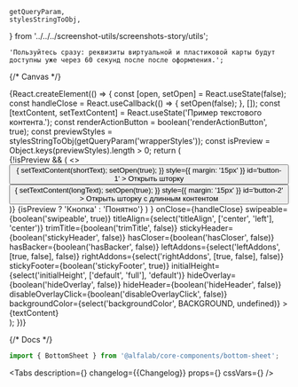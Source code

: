
    getQueryParam,
    stylesStringToObj,
} from '../../../screenshot-utils/screenshots-story/utils';

    'Пользуйтесь сразу: реквизиты виртуальной и пластиковой карты будут доступны уже через 60 секунд после после оформления.';


<Meta title='Components/BottomSheet' component={BottomSheet} id='BottomSheet' />


{/* Canvas */}

<Story name='BottomSheet'>
    {React.createElement(() => {
        const [open, setOpen] = React.useState(false);
        const handleClose = React.useCallback(() => {
            setOpen(false);
        }, []);
        const [textContent, setTextContent] = React.useState('Пример текстового контента.');
        const renderActionButton = boolean('renderActionButton', true);
        const previewStyles = stylesStringToObj(getQueryParam('wrapperStyles'));
        const isPreview = Object.keys(previewStyles).length > 0;
        return (
            <div style={{ ...previewStyles, maxWidth: 'none' }}>
                <style>
                    {`.preview{transform:${previewStyles.transform};top: ${previewStyles.top};max-width:${previewStyles.maxWidth}  `}
                </style>
                {!isPreview && (
                    <>
                        <Button
                            onClick={() => {
                                setTextContent(shortText);
                                setOpen(true);
                            }}
                            style={{ margin: '15px' }}
                            id='button-1'
                        >
                            Открыть шторку
                        </Button>
                        <Button
                            onClick={() => {
                                setTextContent(longText);
                                setOpen(true);
                            }}
                            style={{ margin: '15px' }}
                            id='button-2'
                        >
                            Открыть шторку с длинным контентом
                        </Button>
                    </>
                )}
                <BottomSheet
                    key={textContent}
                    open={open || boolean('open', false)}
                    title={text('title', 'Тайтл')}
                    modalClassName={isPreview ? 'preview' : undefined}
                    actionButton={
                        renderActionButton && (
                            <Button
                                view={isPreview ? 'primary' : 'secondary'}
                                block={true}
                                size='s'
                                onClick={handleClose}
                            >
                                {isPreview ? 'Кнопка' : 'Понятно'}
                            </Button>
                        )
                    }
                    onClose={handleClose}
                    swipeable={boolean('swipeable', true)}
                    titleAlign={select('titleAlign', ['center', 'left'], 'center')}
                    trimTitle={boolean('trimTitle', false)}
                    stickyHeader={boolean('stickyHeader', false)}
                    hasCloser={boolean('hasCloser', false)}
                    hasBacker={boolean('hasBacker', false)}
                    leftAddons={select('leftAddons', [true, false], false)}
                    rightAddons={select('rightAddons', [true, false], false)}
                    stickyFooter={boolean('stickyFooter', true)}
                    initialHeight={select('initialHeight', ['default', 'full'], 'default')}
                    hideOverlay={boolean('hideOverlay', false)}
                    hideHeader={boolean('hideHeader', false)}
                    disableOverlayClick={boolean('disableOverlayClick', false)}
                    backgroundColor={select('backgroundColor', BACKGROUND, undefined)}
                >
                    <div style={{ whiteSpace: 'pre-wrap' }}>{textContent}</div>
                </BottomSheet>
            </div>
        );
    })}
</Story>

{/* Docs */}

<ComponentHeader
    name='BottomSheet'
    version={packageJson.version}
    package={packageJson.name}
    design='https://www.figma.com/file/cdNnkh2QdxuvYLrBm4cubM/Web-%3A%3A-Core-Default-Components?node-id=317%3A39840'
/>

```jsx
import { BottomSheet } from '@alfalab/core-components/bottom-sheet';
```

<Tabs
    description={<Description />}
    changelog={<Markdown>{Changelog}</Markdown>}
    props={<ArgsTable of={BottomSheetTS} />}
    cssVars={<CssVars css={vars} />}
/>
